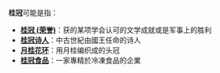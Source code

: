 '''桂冠'''可能是指：
*'''[[桂冠_(荣誉)|桂冠 (荣誉)]]'''：获的某项学会认可的文学成就或是军事上的胜利
*'''[[桂冠诗人|桂冠诗人]]'''：中古世紀由國王任命的诗人
*'''[[月桂花环|月桂花环]]'''：用月桂编织成的头冠
*'''[[桂冠食品|桂冠食品]]'''：一家專精於冷凍食品的企業

{{disambig||G桂冠|Cat=二字消歧义}}
